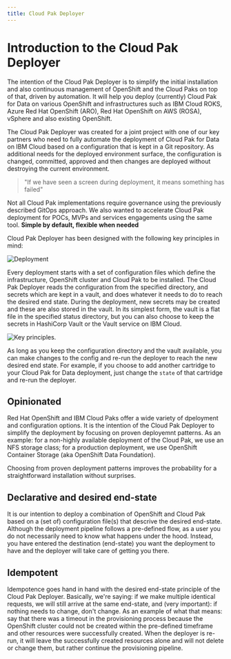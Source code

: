 ```yaml
---
title: Cloud Pak Deployer
---
```


# Introduction to the Cloud Pak Deployer
The intention of the Cloud Pak Deployer is to simplify the initial installation and also continuous management of OpenShift and the Cloud Paks on top of that, driven by automation. It will help you deploy (currently) Cloud Pak for Data on various OpenShift and infrastructures such as IBM Cloud ROKS, Azure Red Hat OpenShift (ARO), Red Hat OpenShift on AWS (ROSA), vSphere and also existing OpenShift.

The Cloud Pak Deployer was created for a joint project with one of our key partners who need to fully automate the deployment of Cloud Pak for Data on IBM Cloud based on a configuration that is kept in a Git repository. As additional needs for the deployed environment surface, the configuration is changed, committed, approved and then changes are deployed without destroying the current environment.

> "If we have seen a screen during deployment, it means something has failed"

Not all Cloud Pak implementations require governance using the previously described GitOps approach. We also wanted to accelerate Cloud Pak deployment for POCs, MVPs and services engagements using the same tool. **Simple by default, flexible when needed**

Cloud Pak Deployer has been designed with the following key principles in mind:

![Deployment](cpd-deployment.png)

Every deployment starts with a set of configuration files which define the infrastructure, OpenShift cluster and Cloud Pak to be installed. The Cloud Pak Deployer reads the configuration from the specified directory, and secrets which are kept in a vault, and does whatever it needs to do to reach the desired end state. During the deployment, new secrets may be created and these are also stored in the vault. In its simplest form, the vault is a flat file in the specified status directory, but you can also choose to keep the secrets in HashiCorp Vault or the Vault service on IBM Cloud.

![Key principles](cpd-principles.png "Cloud Pak Deployer principles").

As long as you keep the configuration directory and the vault available, you can make changes to the config and re-run the deployer to reach the new desired end state. For example, if you choose to add another cartridge to your Cloud Pak for Data deployment, just change the `state` of that cartridge and re-run the deployer.

## Opinionated
Red Hat OpenShift and IBM Cloud Paks offer a wide variety of dpeloyment and configuration options. It is the intention of the Cloud Pak Deployer to simplify the deployment by focusing on proven deployemnt patterns. As an example: for a non-highly available deployment of the Cloud Pak, we use an NFS storage class; for a production deployment, we use OpenShift Container Storage (aka OpenShift Data Foundation).

Choosing from proven deployment patterns improves the probability for a straightforward installation without surprises.

## Declarative and desired end-state
It is our intention to deploy a combination of OpenShift and Cloud Pak based on a (set of) configuration file(s) that descrive the desired end-state. Although the deployment pipeline follows a pre-defined flow, as a user you do not necessarily need to know what happens under the hood. Instead, you have entered the destination (end-state) you want the deployment to have and the deployer will take care of getting you there.

## Idempotent
Idempotence goes hand in hand with the desired end-state principle of the Cloud Pak Deployer. Basically, we're saying: if we make multiple identical requests, we will still arrive at the same end-state, and (very important): if nothing needs to change, don't change. As an example of what that means: say that there was a timeout in the provisioning process because the OpenShift cluster could not be created within the pre-defined timeframe and other resources were successfully created. When the deployer is re-run, it will leave the successfully created resources alone and will not delete or change them, but rather continue the provisioning pipeline.
